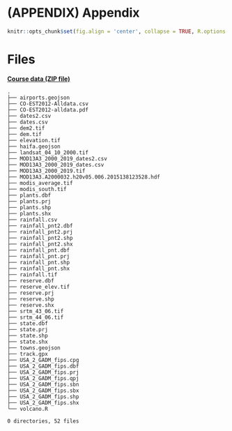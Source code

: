 # (APPENDIX) Appendix {-}

```r
knitr::opts_chunk$set(fig.align = 'center', collapse = TRUE, R.options = list(width = 80))
```

# Files

[**Course data (ZIP file)**](https://www.dropbox.com/sh/odsq9nz4a4fe41v/AACHrKiQCqBHjnL9GP-bxN6da?dl=1)

```
.
├── airports.geojson
├── CO-EST2012-Alldata.csv
├── CO-EST2012-alldata.pdf
├── dates2.csv
├── dates.csv
├── dem2.tif
├── dem.tif
├── elevation.tif
├── haifa.geojson
├── landsat_04_10_2000.tif
├── MOD13A3_2000_2019_dates2.csv
├── MOD13A3_2000_2019_dates.csv
├── MOD13A3_2000_2019.tif
├── MOD13A3.A2000032.h20v05.006.2015138123528.hdf
├── modis_average.tif
├── modis_south.tif
├── plants.dbf
├── plants.prj
├── plants.shp
├── plants.shx
├── rainfall.csv
├── rainfall_pnt2.dbf
├── rainfall_pnt2.prj
├── rainfall_pnt2.shp
├── rainfall_pnt2.shx
├── rainfall_pnt.dbf
├── rainfall_pnt.prj
├── rainfall_pnt.shp
├── rainfall_pnt.shx
├── rainfall.tif
├── reserve.dbf
├── reserve_elev.tif
├── reserve.prj
├── reserve.shp
├── reserve.shx
├── srtm_43_06.tif
├── srtm_44_06.tif
├── state.dbf
├── state.prj
├── state.shp
├── state.shx
├── towns.geojson
├── track.gpx
├── USA_2_GADM_fips.cpg
├── USA_2_GADM_fips.dbf
├── USA_2_GADM_fips.prj
├── USA_2_GADM_fips.qpj
├── USA_2_GADM_fips.sbn
├── USA_2_GADM_fips.sbx
├── USA_2_GADM_fips.shp
├── USA_2_GADM_fips.shx
└── volcano.R

0 directories, 52 files
```
